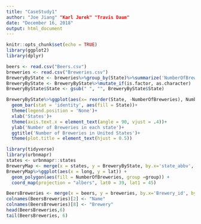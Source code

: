 ```yaml
---
title: "CaseStudy1"
author: "Joe Jiang" "Karl Jurek" "Travis Daun"
date: "December 16, 2018"
output: html_document
---
```


```r
knitr::opts_chunk$set(echo = TRUE)
library(ggplot2)
library(dplyr)
```

```r
beers <- read.csv("Beers.csv")
breweries <- read.csv("Breweries.csv")
BreweryByState <- breweries%>%group_by(State)%>%summarize('NumberOfBreweries' = n())
BreweryByState <- BreweryByState%>%mutate_if(is.factor, as.character)
BreweryByState$State <- gsub(" ", "", BreweryByState$State)
```

```r
BreweryByState%>%ggplot(aes(x= reorder(State, -NumberOfBreweries), NumberOfBreweries))+
  geom_bar(stat = 'identity', aes(fill = State))+
  theme(legend.position = 'None')+
  xlab('States')+
  theme(axis.text.x = element_text(angle = 90, vjust = .4))+
  ylab('Number of Breweries in each state')+
  ggtitle('Number of Breweries in United States')+
  theme(plot.title = element_text(hjust = 0.5))
```

```r
library(tidyverse)
library(urbnmapr)
states <- urbnmapr::states
BreweryMap <- merge(x = states, y = BreweryByState, by.x='state_abbv', by.y = 'State')
BreweryMap%>%ggplot(aes(x = long, y = lat)) + 
  geom_polygon(aes(fill = NumberOfBreweries, group =group)) +
  coord_map(projection = "albers", lat0 = 39, lat1 = 45)
```

```r
BeersBreweries <- merge(x = beers, y = breweries, by.x='Brewery_id', by.y = 'Brew_ID')
colnames(BeersBreweries)[2] <- "Name"
colnames(BeersBreweries)[8] <- "Brewery"
head(BeersBreweries,6)
tail(BeersBreweries, 6)
```





